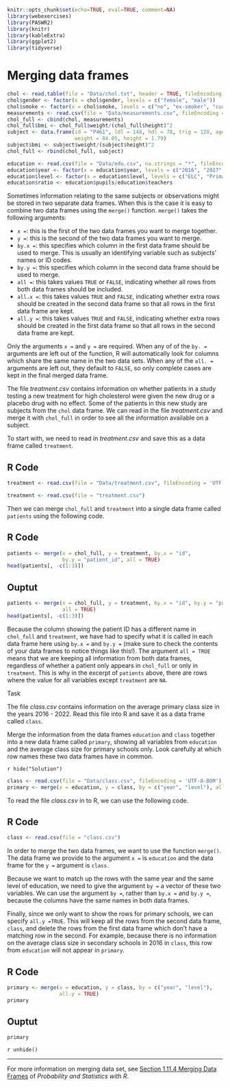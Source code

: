 ```r
knitr::opts_chunk$set(echo=TRUE, eval=TRUE, comment=NA)
library(webexercises)
library(PASWR2)
library(knitr)
library(kableExtra)
library(ggplot2)
library(tidyverse)
```

# Merging data frames {#sec-merge}

```r
chol <- read.table(file = "Data/chol.txt", header = TRUE, fileEncoding = 'UTF-8-BOM')
chol$gender <- factor(x = chol$gender, levels = c("female", "male"))
chol$smoke <- factor(x = chol$smoke, levels = c("no", "ex-smoker", "current"))
measurements <- read.csv(file = "Data/measurements.csv", fileEncoding = 'UTF-8-BOM')
chol_full <- cbind(chol, measurements)
chol_full$bmi <- chol_full$weight/(chol_full$height)^2
subject <- data.frame(id = "P461", ldl = 148, hdl = 78, trig = 120, age = 41, gender = "male", smoke = "current",
                      weight = 84.05, height = 1.79)
subject$bmi <- subject$weight/(subject$height)^2
chol_full <- rbind(chol_full, subject)
```

```r
education <- read.csv(file = "Data/edu.csv", na.strings = "*", fileEncoding = 'UTF-8-BOM')
education$year <- factor(x = education$year, levels = c("2016", "2017", "2018", "2019", "2020", "2021", "2022"))
education$level <- factor(x = education$level, levels = c("ELC", "Primary", "Secondary"))
education$ratio <- education$pupils/education$teachers
```


Sometimes information relating to the same subjects or observations might be stored in two separate data frames. When this is the case it is easy to combine two data frames using the `merge()` function. `merge()` takes the following arguments:

* `x =`: this is the first of the two data frames you want to merge together.
* `y =`: this is the second of the two data frames you want to merge.
* `by.x =`: this specifies which column in the first data frame should be used to merge. This is usually an identifying variable such as subjects' names or ID codes.
* `by.y =`: this specifies which column in the second data frame should be used to merge.
* `all =`: this takes values `TRUE` or `FALSE`, indicating whether all rows from both data frames should be included.
* `all.x =`: this takes values `TRUE` and `FALSE`, indicating whether extra rows should be created in the second data frame so that all rows in the first data frame are kept.
* `all.y =`: this takes values `TRUE` and `FALSE`, indicating whether extra rows should be created in the first data frame so that all rows in the second data frame are kept.

Only the arguments `x =` and `y =` are required. When any of of the `by. =` arguments are left out of the function, R will automatically look for columns which share the same name in the two data sets. When any of the `all. =` arguments are left out, they default to `FALSE`, so only complete cases are kept in the final merged data frame.

The file *treatment.csv* contains information on whether patients in a study testing a new treatment for high cholesterol were given the new drug or a placebo drug with no effect. Some of the patients in this new study are subjects from the `chol` data frame. We can read in the file *treatment.csv* and merge it with `chol_full` in order to see all the information available on a subject.

To start with, we need to read in *treatment.csv* and save this as a data frame called `treatment`.

::: panel-tabset
## R Code
```r
treatment <- read.csv(file = "Data/treatment.csv", fileEncoding = 'UTF-8-BOM')
```

```r
treatment <- read.csv(file = "treatment.csv")
```
:::

Then we can merge `chol_full` and `treatment` into a single data frame called `patients` using the following code.

::: panel-tabset
## R Code
```r
patients <- merge(x = chol_full, y = treatment, by.x = "id",
                  by.y = "patient_id", all = TRUE)
head(patients[, -c(1:3)])
```

## Ouptut
```r
patients <- merge(x = chol_full, y = treatment, by.x = "id", by.y = "patient_id",
                  all = TRUE)
head(patients[, -c(1:3)])
```
:::

Because the column showing the patient ID has a different name in `chol_full` and `treatment`, we have had to specify what it is called in each data frame here using `by.x =` and `by.y =` (make sure to check the contents of your data frames to notice things like this!). The argument `all = TRUE` means that we are keeping all information from both data frames, regardless of whether a patient only appears in `chol_full` or only in `treatment`. This is why in the excerpt of `patients` above, there are rows where the value for all variables except `treatment` are `NA`.

:::{.question}
::::{.question-header}
Task
::::
::::{.question-container}
The file *class.csv* contains information on the average primary class size in the years 2016 - 2022. Read this file into R and save it as a data frame called `class`.

Merge the information from the data frames `education` and `class` together into a new data frame called `primary`, showing all variables from `education` and the average class size for primary schools only. Look carefully at which row names these two data frames have in common.

`r hide("Solution")`
```r
class <- read.csv(file = "Data/class.csv", fileEncoding = 'UTF-8-BOM')
primary <- merge(x = education, y = class, by = c("year", "level"), all.y = TRUE)
```

To read the file *class.csv* in to R, we can use the following code.

::: panel-tabset
## R Code
```r
class <- read.csv(file = "class.csv")
```
:::

In order to merge the two data frames, we want to use the function `merge()`. The data frame we provide to the argument `x =` is `education` and the data frame for the `y =` argument is `class`. 

Because we want to match up the rows with the same year and the same level of education, we need to give the argument `by =` a vector of these two variables. We can use the argument `by =`, rather than `by.x =` and `by.y =`, because the columns have the same names in both data frames.

Finally, since we only want to show the rows for primary schools, we can specify `all.y =TRUE`. This will keep all the rows from the second data frame, `class`, and delete the rows from the first data frame which don't have a matching row in the second. For example, because there is no information on the average class size in secondary schools in 2016 in `class`, this row from `education` will not appear in `primary`.

::: panel-tabset
## R Code
```r
primary <- merge(x = education, y = class, by = c("year", "level"), 
                 all.y = TRUE)
primary
```

## Ouptut
```r
primary
```
:::
`r unhide()`
::::
:::

---

For more information on merging data set, see [Section 1.11.4 Merging Data Frames](https://read.kortext.com/reader/pdf/92741/56){target="_blank"} of *Probability and Statistics with R*.
